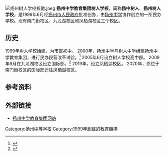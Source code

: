 {{NoteTA
|T=Zh-hans:扬州中学教育集团树人学校;zh-hk:揚州樹人學校;zh-tw:揚州樹人學校}}
{{中学
|名称= 扬州中学教育集团树人学校<br/>Yangzhou Shuren School
|外文名称=Shuren School of Yangzhou Middle School Education Group
|建校=1999年
|类型=民办学校
|地址= {{CHN}}江苏省扬州市广陵区
|校训=立德树人 自强不息
|校长=唐炜
}}
[[File:扬州树人学校校徽.jpeg|thumb]]
'''扬州中学教育集团树人学校'''，简称'''扬中树人'''、'''扬州树人学校'''，是1999年6月经[[扬州市人民政府|扬州市人民政府]]批准创办，由[[扬州中学|扬州中学]]协作创立的一所民办学校。现有南门街校区、九龙湖校区和凤栖湖校区三个校区。

== 历史 ==
1999年树人学校始建，为市直初中。
2000年，扬州中学与树人中学组建扬州中学教育集团，进行民办民营改革试验。<ref>{{cite book |title= 扬州市志|author=扬州市地方志编纂委员会|page=pg.2329 |isbn=978-7-5144-1287-1}}</ref>
2005年6月设立树人学校高中部。
2009年6月在九龙湖校区设立国际部。<ref>{{Cite web|url=http://www.yzzxjyjt.com/299.html|title=扬州中学树人学校-学校概况|access-date=2018-02-08|archive-url=https://web.archive.org/web/20180209063250/http://www.yzzxjyjt.com/299.html|archive-date=2018-02-09|dead-url=yes}}</ref>
2019年，设立凤栖湖校区。
2020年，原位于南门街校区的国际部迁往凤栖湖校区。

==参考资料==
{{reflist}}

== 外部链接 ==
*[http://www.yzzxjyjt.com 扬州中学教育集团网站] {{Wayback|url=http://www.yzzxjyjt.com/ |date=20201203005416 }}

{{扬州|state=autocollapse}}
[[Category:扬州中等学校|Category:扬州中等学校]]
[[Category:1999年創建的教育機構|Category:1999年創建的教育機構]]